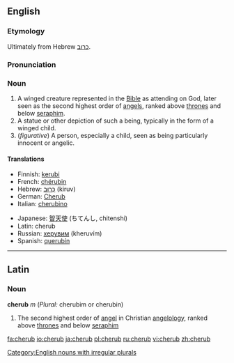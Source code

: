{{see|Cherub}}
==English==
===Etymology===
Ultimately from Hebrew [[כרוב]].

===Pronunciation===
{{IPA|/ˈʧɛrəb/}}

===Noun===
{{en-noun|pl2=cherubim}}

# A winged creature represented in the [[Bible]] as attending on God, later seen as the second highest order of [[angels]], ranked above [[throne]]s and below [[seraph]]im.
# A statue or other depiction of such a being, typically in the form of a winged child.
# (''figurative'') A person, especially a child, seen as being particularly innocent or angelic.

====Translations====
{{top}}
*Finnish: [[kerubi]]
*French: [[chérubin]] {{m}}
*Hebrew: [[כרוב|כְּרוּב]] (kiruv) {{m}}
*German: [[Cherub]] {{m}}
*Italian: [[cherubino]] {{m}}
{{mid}}
*Japanese: [[智天使]] (ちてんし, chitenshi)
*Latin: cherub {{m}}
*Russian: [[херувим]] (kheruvím) {{m}}
*Spanish: [[querubín]] {{m}}
{{bottom}}

----

==Latin==
===Noun===
'''cherub''' ''m'' (''Plural:'' cherubim or cherubin)

#The second highest order of [[angel]] in Christian [[angelology]], ranked above [[throne]]s and below [[seraph]]im

[[Category:English nouns with irregular plurals]]

[[fa:cherub]]
[[io:cherub]]
[[ja:cherub]]
[[pl:cherub]]
[[ru:cherub]]
[[vi:cherub]]
[[zh:cherub]]
